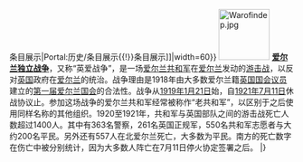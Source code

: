 {{Portal:历史/栏目框1|[[Portal:历史/条目展示{{!}}条目展示|Portal:历史/条目展示{{!}}条目展示]]|width=60}}
[[File:Warofindep.jpg|90px]]
'''[[爱尔兰独立战争|爱尔兰独立战争]]'''，又称“英爱战争”，是一场[[爱尔兰共和军|爱尔兰共和军]]在[[爱尔兰|爱尔兰]]发动的[[游击战|游击战]]，以反对[[英国|英国]]政府在[[爱尔兰|爱尔兰]]的统治。战争理由是1918年由大多数爱尔兰籍[[英国国会|英国国会]][[议员|议员]]建立的[[第一届爱尔兰国会|第一届爱尔兰国会]]的合法性。战争从[[1919年|1919年]][[1月21日|1月21日]]始，自[[1921年|1921年]][[7月11日|7月11日]]休战协议止。参加这场战争的爱尔兰共和军经常被称作“老共和军”，以区别于之后使用同样名称的其他组织。1920至1921年，共和军与英国部队之间的游击战死亡人数超过1400人。其中有363名警察，261名英国正规军，550名共和军志愿者与大约200名平民。另外还有557人在北爱尔兰死亡，大多数为平民。南方的死亡数字在伤亡中被分别统计，因为大多数人阵亡在7月11日停火协定签署之后。
|}